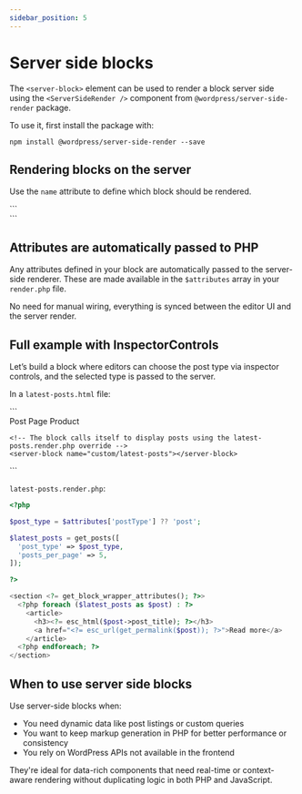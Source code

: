 ```yaml
---
sidebar_position: 5
---
```



# Server side blocks

The `<server-block>` element can be used to render a block server side using the `<ServerSideRender />` component from `@wordpress/server-side-render` package.

To use it, first install the package with:

```
npm install @wordpress/server-side-render --save
```

## Rendering blocks on the server

Use the `name` attribute to define which block should be rendered.

<CodeExample>
  ```
  <section>
    <server-block name="custom/latest-posts-slider"></server-block>
  </section>
  ```
</CodeExample>

## Attributes are automatically passed to PHP

Any attributes defined in your block are automatically passed to the server-side renderer. These are made available in the `$attributes` array in your `render.php` file.

No need for manual wiring, everything is synced between the editor UI and the server render.

## Full example with InspectorControls

Let’s build a block where editors can choose the post type via inspector controls, and the selected type is passed to the server.

In a `latest-posts.html` file:

<CodeExample>
  ```
  <section>
    <inspector-controls>
      <panel-body title="Query Settings">
        <select-control label="Post Type" data-bind="postType">
          <select-control-option value="post">Post</select-control-option>
          <select-control-option value="page">Page</select-control-option>
          <select-control-option value="product">Product</select-control-option>
        </select-control>
      </panel-body>
    </inspector-controls>

    <!-- The block calls itself to display posts using the latest-posts.render.php override -->
    <server-block name="custom/latest-posts"></server-block>

  </section>
  ```
</CodeExample>

`latest-posts.render.php`:

```php
<?php

$post_type = $attributes['postType'] ?? 'post';

$latest_posts = get_posts([
  'post_type' => $post_type,
  'posts_per_page' => 5,
]);

?>

<section <?= get_block_wrapper_attributes(); ?>>
  <?php foreach ($latest_posts as $post) : ?>
    <article>
      <h3><?= esc_html($post->post_title); ?></h3>
      <a href="<?= esc_url(get_permalink($post)); ?>">Read more</a>
    </article>
  <?php endforeach; ?>
</section>
```

## When to use server side blocks

Use server-side blocks when:

- You need dynamic data like post listings or custom queries
- You want to keep markup generation in PHP for better performance or consistency
- You rely on WordPress APIs not available in the frontend

They're ideal for data-rich components that need real-time or context-aware rendering without duplicating logic in both PHP and JavaScript.
